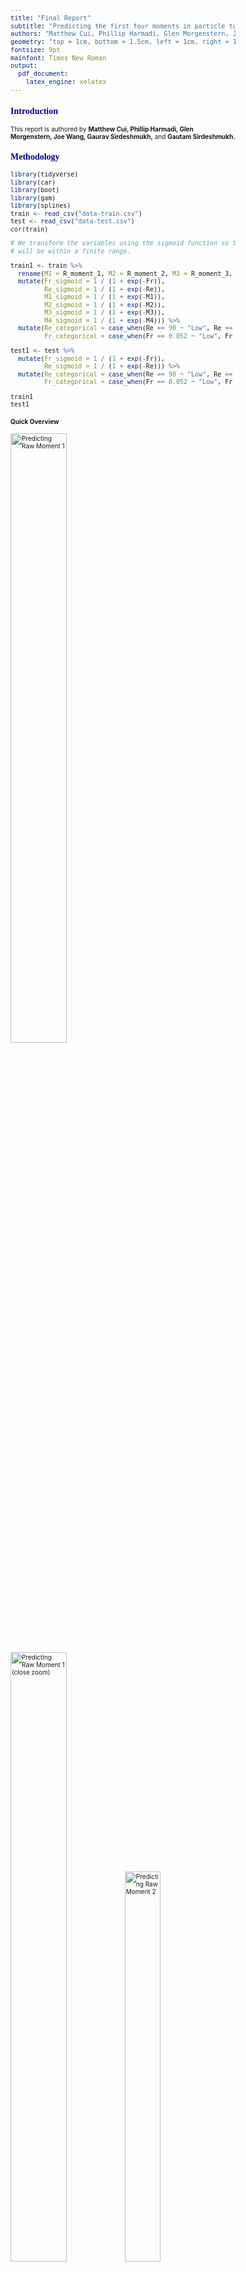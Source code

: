 ```yaml
---
title: "Final Report"
subtitle: "Predicting the first four moments in particle turbulence"
authors: "Matthew Cui, Phillip Harmadi, Glen Morgenstern, Joe Wang, Gaurav Sirdeshmukh, Gautam Sirdeshmukh"
geometry: "top = 1cm, bottom = 1.5cm, left = 1cm, right = 1cm"
fontsize: 9pt
mainfont: Times New Roman
output: 
  pdf_document:
    latex_engine: xelatex
---
```


<style type="text/css">

body{ /* Normal  */
      font-size: 10px;
  }
td {  /* Table  */
  font-size: 7px;
}
h1.title {
  font-size: 32px;
  color: DarkRed;
}
h1 { /* Header 1 */
  font-size: 24px;
  color: DarkBlue;
}
h2 { /* Header 2 */
    font-size: 18px;
  color: DarkBlue;
}
h3 { /* Header 3 */
  font-size: 14px;
  font-family: "Times New Roman", Times, serif;
  color: DarkBlue;
}
code.r{ /* Code block */
    font-size: 10px;
}
pre { /* Code block - determines code spacing between lines */
    font-size: 12px;
}
</style>

### Introduction

This report is authored by **Matthew Cui, Phillip Harmadi, Glen Morgenstern, Joe Wang, Gaurav Sirdeshmukh,** and **Gautam Sirdeshmukh.**

### Methodology

```r
library(tidyverse)
library(car)
library(boot)
library(gam)
library(splines)
train <- read_csv("data-train.csv")
test <- read_csv("data-test.csv")
cor(train)
```

```r
# We transform the variables using the sigmoid function so that this variable 
# will be within a finite range.

train1 <- train %>%
  rename(M1 = R_moment_1, M2 = R_moment_2, M3 = R_moment_3, M4 = R_moment_4) %>%
  mutate(Fr_sigmoid = 1 / (1 + exp(-Fr)),
         Re_sigmoid = 1 / (1 + exp(-Re)),
         M1_sigmoid = 1 / (1 + exp(-M1)),
         M2_sigmoid = 1 / (1 + exp(-M2)),
         M3_sigmoid = 1 / (1 + exp(-M3)),
         M4_sigmoid = 1 / (1 + exp(-M4))) %>%
  mutate(Re_categorical = case_when(Re == 90 ~ "Low", Re == 224 ~ "Medium", Re == 398 ~ "High"),
         Fr_categorical = case_when(Fr == 0.052 ~ "Low", Fr == 0.3 ~ "Medium", Fr == Inf ~ "High"))

test1 <- test %>%
  mutate(Fr_sigmoid = 1 / (1 + exp(-Fr)),
         Re_sigmoid = 1 / (1 + exp(-Re))) %>%
  mutate(Re_categorical = case_when(Re == 90 ~ "Low", Re == 224 ~ "Medium", Re == 398 ~ "High"),
         Fr_categorical = case_when(Fr == 0.052 ~ "Low", Fr == 0.3 ~ "Medium", Fr == Inf ~ "High"))

train1
test1
```

#### Quick Overview





![Predicting Raw Moment 1](./plots/cv_err_model1.png){#id .class width=50% height=50%}
![Predicting Raw Moment 1 (close zoom)](./plots/cv_err_model1_average.png){#id .class width=50% height=50%}
![Predicting Raw Moment 2](./plots/cv_err_model2_spline.png){#id .class width=40% height=40%}
![Predicting Raw Moment 3](./plots/cv_err_model3_spline.png){#id .class width=40% height=40%}
![Predicting Raw Moment 4](./plots/cv_err_model4_spline.png){#id .class width=40% height=40%}

### Results

#### Final Models

```r
M1 <- lm(log(M1) ~ poly(St, 3) + Re_categorical + Fr_categorical, data = train1)
summary(M1)
plot(M1)
```

```r
M2 <- gam(log(M2) ~ s(St, df = 9) + Re_categorical + Fr_categorical + 
                   Re_categorical * Fr_categorical, data = train1)
summary(M2)
plot(M2)
```

```r
M3 <- gam(log(M3) ~ s(St, df = 9) + Re_categorical + Fr_categorical + 
                   Re_categorical * Fr_categorical, data = train1)
summary(M3)
plot(M3)
```

```r
M4 <- gam(log(M4) ~ s(St, df = 9) + Re_categorical + Fr_categorical + 
                   Re_categorical * Fr_categorical, data = train1)
summary(M4)
plot(M4)
```

### Conclusion
